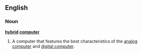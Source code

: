 ==English==
===Noun===
'''[[hybrid]] [[computer]]''' {{wikipedia}}
#A computer that features the best characteristics of the [[analog computer]] and [[digital computer]].